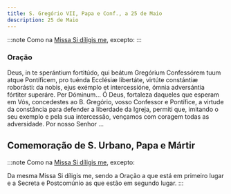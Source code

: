 ```yaml
---
title: S. Gregório VII, Papa e Conf., a 25 de Maio
description: 25 de Maio
---
```


:::note
Como na [Missa Si díligis me](/missal/comum/sumospontifices), excepto:
:::

### Oração

<div class="side-by-side not-content">
  <span>
    Deus, in te sperántium fortitúdo, qui beátum Gregórium Confessórem tuum
    atque Pontíficem, pro tuénda Ecclésiæ libertáte, virtúte constántiæ
    roborásti: da nobis, ejus exémplo et intercessióne, ómnia adversántia
    fórtiter superáre. Per Dóminum...
  </span>
  <span>
    Ó Deus, fortaleza daqueles que esperam em Vós, concedestes ao B. Gregório,
    vosso Confessor e Pontífice, a virtude da constância para defender a
    liberdade da Igreja, permiti que, imitando o seu exemplo e pela sua
    intercessão, vençamos com coragem todas as adversidade. Por nosso Senhor ...
  </span>
</div>

## Comemoração de S. Urbano, Papa e Mártir

:::note
Como na [Missa Si díligis me](/missal/comum/sumospontifices), excepto:

Da mesma Missa Si díligis me, sendo a Oração a que está em primeiro lugar e a
Secreta e Postcomúnio as que estão em segundo lugar.
:::
